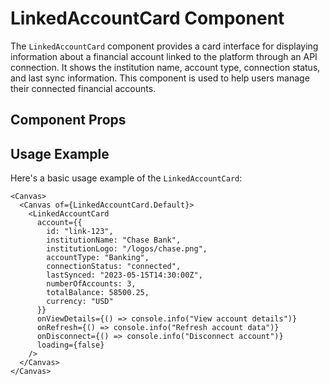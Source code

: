 

<Meta of={LinkedAccountCard} />

# LinkedAccountCard Component

The `LinkedAccountCard` component provides a card interface for displaying information about a financial account linked to the platform through an API connection. It shows the institution name, account type, connection status, and last sync information. This component is used to help users manage their connected financial accounts.

## Component Props

<Canvas of={LinkedAccountCard.Default} />

<Controls />

## Usage Example

Here's a basic usage example of the `LinkedAccountCard`:

```tsx
<Canvas>
  <Canvas of={LinkedAccountCard.Default}>
    <LinkedAccountCard
      account={{
        id: "link-123",
        institutionName: "Chase Bank",
        institutionLogo: "/logos/chase.png",
        accountType: "Banking",
        connectionStatus: "connected",
        lastSynced: "2023-05-15T14:30:00Z",
        numberOfAccounts: 3,
        totalBalance: 58500.25,
        currency: "USD"
      }}
      onViewDetails={() => console.info("View account details")}
      onRefresh={() => console.info("Refresh account data")}
      onDisconnect={() => console.info("Disconnect account")}
      loading={false}
    />
  </Canvas>
</Canvas>
``` 